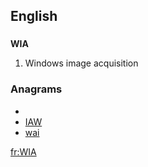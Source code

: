 {{also|wia}}
==English==

==={{initialism}}===
'''WIA'''

# {{computing}} Windows image acquisition

===Anagrams===
* {{alphagram|aiw}}
* [[IAW#English|IAW]]
* [[wai#English|wai]]


[[fr:WIA]]